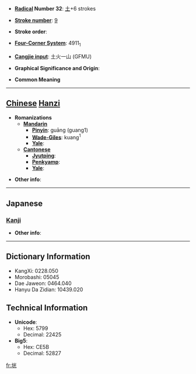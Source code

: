 * '''[[Wiktionary:Chinese radical index| Radical]] Number 32''': [[Wiktionary:Chinese radical index 土|土]]+6 strokes

* '''[[Wiktionary:Chinese total strokes index|Stroke number]]''': [[Wiktionary:Chinese total strokes index 9|9]]

* '''Stroke order''': 

* '''[[Wiktionary:Chinese four corner index|Four-Corner System]]''': 4911<sub>1</sub>

* '''[[Wiktionary:Chinese Cangjie index|Cangjie input]]''': 土火一山 (GFMU)

* '''Graphical Significance and Origin''': 

* '''Common Meaning'''

----

== [[Chinese]] [[Hanzi]] ==

* '''Romanizations'''
** '''[[Mandarin]]'''
*** '''[[Pinyin]]''': guāng (guang1)
*** '''[[Wade-Giles]]''': kuang<sup>1</sup>
*** '''[[Yale]]''': 
** '''[[Cantonese]]'''
*** '''[[Jyutping]]''':
*** '''[[Penkyamp]]''': 
*** '''[[Yale]]''': 

* '''Other info''': 

----

==Japanese==
===[[Kanji]]===
{{kanji|on readings=[[くう]] (kū)|kun readings=[[ちまた]] (chimata)}}

* '''Other info''':  

----

== Dictionary Information ==

* KangXi: 0228.050
* Morobashi: 05045
* Dae Jaweon: 0464.040
* Hanyu Da Zidian: 10439.020

== Technical Information ==

* '''Unicode''':
** Hex: 5799
** Decimal: 22425
* '''Big5''':
** Hex: CE5B
** Decimal: 52827

[[fr:垙]]
